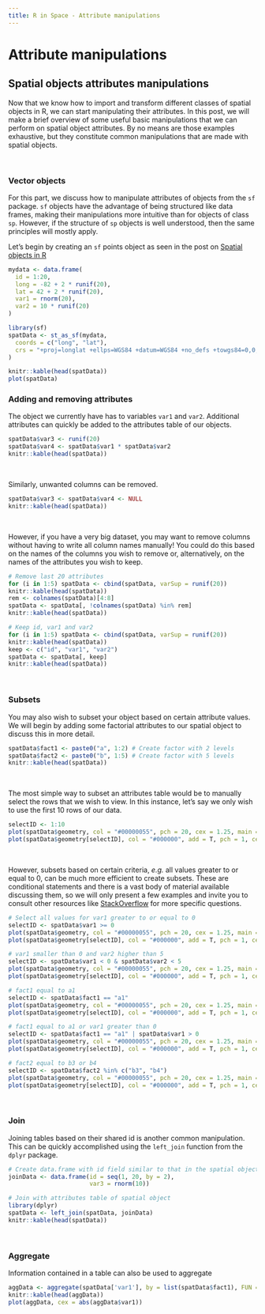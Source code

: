 ```yaml
---
title: R in Space - Attribute manipulations
---
```


# Attribute manipulations

## Spatial objects attributes manipulations

Now that we know how to import and transform different classes of spatial objects
in R, we can start manipulating their attributes. In this post, we will
make a brief overview of some useful basic manipulations that we can perform
on spatial object attributes. By no means are those examples exhaustive, but
they constitute common manipulations that are made with spatial objects.

<br/>

### Vector objects

For this part, we discuss how to manipulate attributes of objects from the `sf`
package. `sf` objects have the advantage of being structured like data frames,
making their manipulations more intuitive than for objects of class `sp`. However,
if the structure of `sp` objects is well understood, then the same principles
will mostly apply.

Let's begin by creating an `sf` points object as seen in the post on
[Spatial objects in R]() <!-- to add -->

```r
mydata <- data.frame(
  id = 1:20,
  long = -82 + 2 * runif(20),
  lat = 42 + 2 * runif(20),
  var1 = rnorm(20),
  var2 = 10 * runif(20)
)

library(sf)
spatData <- st_as_sf(mydata,
  coords = c("long", "lat"),
  crs = "+proj=longlat +ellps=WGS84 +datum=WGS84 +no_defs +towgs84=0,0,0"
)

knitr::kable(head(spatData))
plot(spatData)
```

### Adding and removing attributes

The object we currently have has to variables `var1` and `var2`. Additional
attributes can quickly be added to the attributes table of our objects.

```r
spatData$var3 <- runif(20)
spatData$var4 <- spatData$var1 * spatData$var2
knitr::kable(head(spatData))
```

<br/>

Similarly, unwanted columns can be removed.

```r
spatData$var3 <- spatData$var4 <- NULL
knitr::kable(head(spatData))
```

<br/>

However, if you have a very big dataset, you may want to remove columns without
having to write all column names manually! You could do this based on the names
of the columns you wish to remove or, alternatively, on the names of the
attributes you wish to keep.

```r
# Remove last 20 attributes
for (i in 1:5) spatData <- cbind(spatData, varSup = runif(20))
knitr::kable(head(spatData))
rem <- colnames(spatData)[4:8]
spatData <- spatData[, !colnames(spatData) %in% rem]
knitr::kable(head(spatData))

# Keep id, var1 and var2
for (i in 1:5) spatData <- cbind(spatData, varSup = runif(20))
knitr::kable(head(spatData))
keep <- c("id", "var1", "var2")
spatData <- spatData[, keep]
knitr::kable(head(spatData))
```

<br/>

### Subsets

You may also wish to subset your object based on certain attribute values. We
will begin by adding some factorial attributes to our spatial object to discuss
this in more detail.

```r
spatData$fact1 <- paste0("a", 1:2) # Create factor with 2 levels
spatData$fact2 <- paste0("b", 1:5) # Create factor with 5 levels
knitr::kable(head(spatData))
```

<br/>

The most simple way to subset an attributes table would be to manually select
the rows that we wish to view. In this instance, let's say we only wish to
use the first 10 rows of our data.

```r
selectID <- 1:10
plot(spatData$geometry, col = "#00000055", pch = 20, cex = 1.25, main = "")
plot(spatData$geometry[selectID], col = "#000000", add = T, pch = 1, cex = 2, lwd = 2)
```

<br/>

However, subsets based on certain criteria, *e.g.* all values greater to or
equal to 0, can be much more efficient to create subsets. These are conditional
statements and there is a vast body of material available discussing them, so
we will only present a few examples and invite you to consult other resources
like [StackOverflow](https://stackoverflow.com/) for more specific questions.

```r
# Select all values for var1 greater to or equal to 0
selectID <- spatData$var1 >= 0
plot(spatData$geometry, col = "#00000055", pch = 20, cex = 1.25, main = "")
plot(spatData$geometry[selectID], col = "#000000", add = T, pch = 1, cex = 2, lwd = 2)

# var1 smaller than 0 and var2 higher than 5
selectID <- spatData$var1 < 0 & spatData$var2 < 5
plot(spatData$geometry, col = "#00000055", pch = 20, cex = 1.25, main = "")
plot(spatData$geometry[selectID], col = "#000000", add = T, pch = 1, cex = 2, lwd = 2)

# fact1 equal to a1
selectID <- spatData$fact1 == "a1"
plot(spatData$geometry, col = "#00000055", pch = 20, cex = 1.25, main = "")
plot(spatData$geometry[selectID], col = "#000000", add = T, pch = 1, cex = 2, lwd = 2)

# fact1 equal to a1 or var1 greater than 0
selectID <- spatData$fact1 == "a1" | spatData$var1 > 0
plot(spatData$geometry, col = "#00000055", pch = 20, cex = 1.25, main = "")
plot(spatData$geometry[selectID], col = "#000000", add = T, pch = 1, cex = 2, lwd = 2)

# fact2 equal to b3 or b4
selectID <- spatData$fact2 %in% c("b3", "b4")
plot(spatData$geometry, col = "#00000055", pch = 20, cex = 1.25, main = "")
plot(spatData$geometry[selectID], col = "#000000", add = T, pch = 1, cex = 2, lwd = 2)
```

<br/>

### Join

Joining tables based on their shared id is another common manipulation. This can
be quickly accomplished using the `left_join` function from the `dplyr` package.

```r
# Create data.frame with id field similar to that in the spatial object
joinData <- data.frame(id = seq(1, 20, by = 2),
                       var3 = rnorm(10))

# Join with attributes table of spatial object
library(dplyr)
spatData <- left_join(spatData, joinData)
knitr::kable(head(spatData))
```

<br/>

### Aggregate

Information contained in a table can also be used to aggregate

```r
aggData <- aggregate(spatData['var1'], by = list(spatData$fact1), FUN = sum)
knitr::kable(head(aggData))
plot(aggData, cex = abs(aggData$var1))

```

<!-- ## Raster objects

Attributes tables associated with raster objects can also be manipulated, although
the data attached to a raster will typically be less amenable to changes and
multiple parameters. -->
